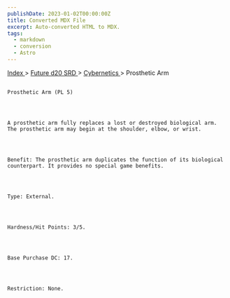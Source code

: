 ```yaml
---
publishDate: 2023-01-02T00:00:00Z
title: Converted MDX File
excerpt: Auto-converted HTML to MDX.
tags:
  - markdown
  - conversion
  - Astro
---
```


[
Index
](-index) >
[
Future d20 SRD
](future-d20-srd-index) >
[
Cybernetics
](future-d20-srd-cybernetics-index) > Prosthetic Arm

##

    Prosthetic Arm (PL 5)




    A prosthetic arm fully replaces a lost or destroyed biological arm. The prosthetic arm may begin at the shoulder, elbow, or wrist.




    Benefit: The prosthetic arm duplicates the function of its biological counterpart. It provides no special game benefits.




    Type: External.




    Hardness/Hit Points: 3/5.




    Base Purchase DC: 17.




    Restriction: None.

